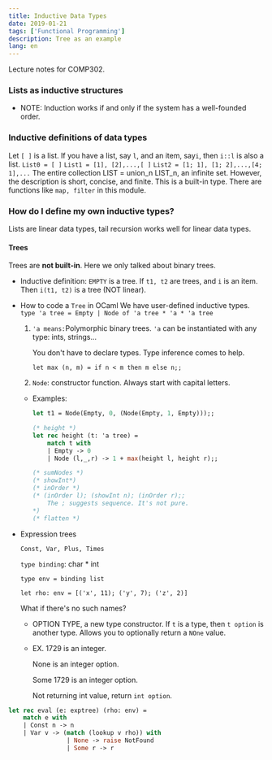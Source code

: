 ```yaml
---
title: Inductive Data Types
date: 2019-01-21
tags: ['Functional Programming']
description: Tree as an example
lang: en
---
```


Lecture notes for COMP302.

### Lists as inductive structures

- NOTE: Induction works if and only if the system has a well-founded order.

### Inductive definitions of data types

Let `[ ]` is a list. If you have a list, say `l`, and an item, say`i`, then `i::l` is also a list.
`List0 = [ ]`
`List1 = [1], [2],...,[ ]`
`List2 = [1; 1], [1; 2],...,[4; 1],...`
The entire collection LIST = union_n LIST_n, an infinite set. However, the description is short, concise, and finite.
This is a built-in type. There are functions like `map, filter` in this module.

### How do I define my own inductive types?

Lists are linear data types, tail recursion works well for linear data types.

#### Trees

Trees are **not built-in**. Here we only talked about binary trees.

- Inductive definition:
  `EMPTY` is a tree.
  If `t1, t2` are trees, and `i` is an item. Then `i(t1, t2)` is a tree (NOT linear).

- How to code a `Tree` in OCaml
  We have user-defined inductive types.
  `type 'a tree = Empty | Node of 'a tree * 'a * 'a tree`

  1. `'a means:`Polymorphic binary trees. `'a` can be instantiated with any type: ints, strings...

     You don't have to declare types. Type inference comes to help.

     `let max (n, m) = if n < m then m else n;;`

  2. `Node`: constructor function. Always start with capital letters.

  - Examples:

    ```ocaml
    let t1 = Node(Empty, 0, (Node(Empty, 1, Empty)));;

    (* height *)
    let rec height (t: 'a tree) =
    	match t with
    	| Empty -> 0
    	| Node (l,_,r) -> 1 + max(height l, height r);;

    (* sumNodes *)
    (* showInt*)
    (* inOrder *)
    (* (inOrder l); (showInt n); (inOrder r);;
    	The ; suggests sequence. It's not pure.
    *)
    (* flatten *)
    ```

- Expression trees

  `Const, Var, Plus, Times`

  `type binding`: char \* int

  `type env = binding list`

  `let rho: env = [('x', 11); ('y', 7); ('z', 2)]`

  What if there's no such names?

  - OPTION TYPE, a new type constructor. If `t` is a type, then `t option` is another type. Allows you to optionally return a `NOne` value.

  - EX. 1729 is an integer.

    None is an integer option.

    Some 1729 is an integer option.

    Not returning int value, return `int option`.

```ocaml
let rec eval (e: exptree) (rho: env) =
	match e with
	| Const n -> n
	| Var v -> (match (lookup v rho)) with
				| None -> raise NotFound
				| Some r -> r
```
